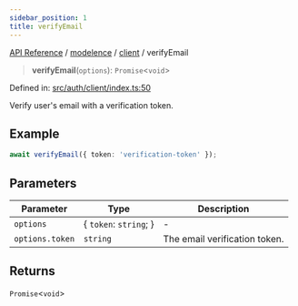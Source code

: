 ```yaml
---
sidebar_position: 1
title: verifyEmail
---
```


[API Reference](/api-reference/modelence/client/functions/../../../index) / [modelence](/api-reference/modelence/client/functions/../../index) / [client](/api-reference/modelence/client/functions/../index) / verifyEmail

> **verifyEmail**(`options`): `Promise`\<`void`\>

Defined in: [src/auth/client/index.ts:50](https://github.com/modelence/modelence/blob/77b2ece9e470bd518ec28a2f7c1346f10452ec29/packages/modelence/src/auth/client/index.ts#L50)

Verify user's email with a verification token.

## Example

```ts
await verifyEmail({ token: 'verification-token' });
```

## Parameters

| Parameter | Type | Description |
| ------ | ------ | ------ |
| `options` | \{ `token`: `string`; \} | - |
| `options.token` | `string` | The email verification token. |

## Returns

`Promise`\<`void`\>
